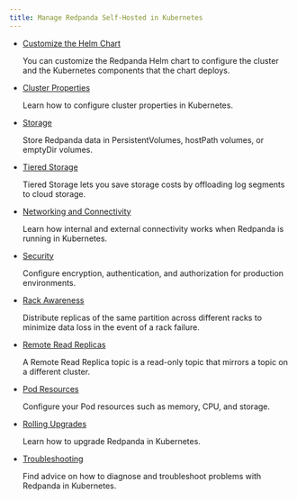 ```yaml
---
title: Manage Redpanda Self-Hosted in Kubernetes
---
```


<head>
    <meta name="title" content="Manage Redpanda Self-Hosted in Kubernetes | Redpanda Docs"/>
    <meta name="description" content="Manage Self-Hosted Redpanda in Kubernetes."/>
</head>

- [Customize the Helm Chart](../kubernetes/configure-helm-chart)

    You can customize the Redpanda Helm chart to configure the cluster and the Kubernetes components that the chart deploys.

- [Cluster Properties](../kubernetes/cluster-property-configuration)

    Learn how to configure cluster properties in Kubernetes.

- [Storage](../kubernetes/configure-storage)

    Store Redpanda data in PersistentVolumes, hostPath volumes, or emptyDir volumes.

- [Tiered Storage](../kubernetes/tiered-storage)
    
    Tiered Storage lets you save storage costs by offloading log segments to cloud storage.

- [Networking and Connectivity](../kubernetes/networking/networking-and-connectivity)

    Learn how internal and external connectivity works when Redpanda is running in Kubernetes.

- [Security](../kubernetes/security)

    Configure encryption, authentication, and authorization for production environments.

- [Rack Awareness](../kubernetes/kubernetes-rack-awareness)

    Distribute replicas of the same partition across different racks to minimize data loss in the event of a rack failure.

- [Remote Read Replicas](../kubernetes/remote-read-replicas)

    A Remote Read Replica topic is a read-only topic that mirrors a topic on a different cluster.
    
- [Pod Resources](../kubernetes/manage-resources)

    Configure your Pod resources such as memory, CPU, and storage.

- [Rolling Upgrades](../kubernetes/rolling-upgrade)

    Learn how to upgrade Redpanda in Kubernetes.

- [Troubleshooting](../kubernetes/troubleshooting/troubleshoot)

    Find advice on how to diagnose and troubleshoot problems with Redpanda in Kubernetes.
